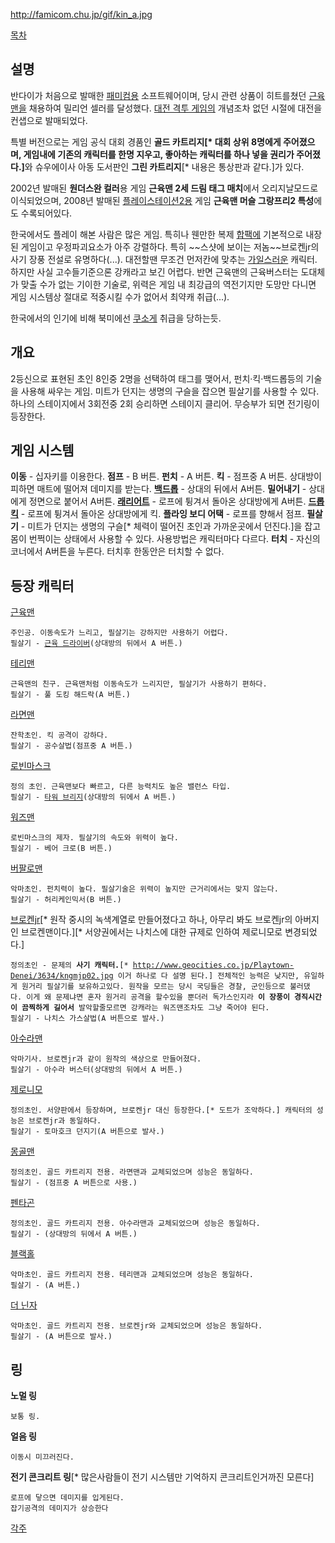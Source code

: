 http://famicom.chu.jp/gif/kin_a.jpg

[[목차]]

== 설명 ==

반다이가 처음으로 발매한 [[패미컴]]용 소프트웨어이며, 당시 관련 상품이 히트를쳤던 [[근육맨]]을 채용하여 밀리언 셀러를 달성했다. [[대전 격투 게임]]의 개념조차 없던 시절에 대전을 컨샙으로 발매되었다.

특별 버전으로는 게임 공식 대회 경품인 '''골드 카트리지[* 대회 상위 8명에게 주어졌으며, 게임내에 기존의 캐릭터를 한명 지우고, 좋아하는 캐릭터를 하나 넣을 권리가 주어졌다.]'''와 슈우에이사 아동 도서판인 '''그린 카트리지'''[* 내용은 통상판과 같다.]가 있다.

2002년 발매된 '''원더스완 컬러'''용 게임 '''근육맨 2세 드림 태그 매치'''에서 오리지날모드로 이식되었으며, 2008년 발매된 [[플레이스테이션2]]용 게임 '''근육맨 머슬 그랑프리2 특성'''에도 수록되어있다.

한국에서도 플레이 해본 사람은 많은 게임. 특히나 웬만한 복제 [[합팩]]에 기본적으로 내장된 게임이고 우정파괴요소가 아주 강렬하다. 특히 ~~스샷에 보이는 저놈~~브로켄jr의 사기 장풍 전설로 유명하다(...). 대전할땐 무조건 먼저칸에 맞추는 [[가일]]스러운 캐릭터. 하지만 사실 고수들기준으론 강캐라고 보긴 어렵다. 반면 근육맨의 근육버스터는 도대체가 맞출 수가 없는 기이한 기술로, 위력은 게임 내 최강급의 역전기지만 도망만 다니면 게임 시스템상 절대로 적중시킬 수가 없어서 최약캐 취급(...).

한국에서의 인기에 비해 북미에선 [[쿠소게]] 취급을 당하는듯.

== 개요 ==
2등신으로 표현된 초인 8인중 2명을 선택하여 태그를 맺어서, 펀치·킥·백드롭등의 기술을 사용해 싸우는 게임. 미트가 던지는 생명의 구슬을 잡으면 필살기를 사용할 수 있다. 하나의 스테이지에서 3회전중 2회 승리하면 스테이지 클리어. 무승부가 되면 전기링이 등장한다.

== 게임 시스템 ==

{{{+1 '''기본 조작'''}}}

'''이동''' - 십자키를 이용한다.
'''점프''' - B 버튼.
'''펀치''' - A 버튼.
'''킥''' - 점프중 A 버튼. 상대방이 피하면 매트에 떨어져 데미지를 받는다.
'''[[백드롭]]''' - 상대의 뒤에서 A버튼.
'''밀어내기''' - 상대에게 정면으로 붙어서 A버튼.
'''[[래리어트]]''' - 로프에 튕겨서 돌아온 상대방에게 A버튼.
'''[[드롭킥]]''' - 로프에 튕겨서 돌아온 상대방에게 킥.
'''플라잉 보디 어택''' -  로프를 향해서 점프.
'''필살기''' -  미트가 던지는 생명의 구슬[* 체력이 떨어진 초인과 가까운곳에서 던진다.]을 잡고 몸이 번쩍이는 상태에서 사용할 수 있다. 사용방법은 캐릭터마다 다르다.
'''터치''' -  자신의 코너에서 A버튼을 누른다. 터치후 한동안은 터치할 수 없다.

== 등장 캐릭터 ==

{{{+1 '''기본 캐릭터'''}}}
[[근육맨]]
 주인공. 이동속도가 느리고, 필살기는 강하지만 사용하기 어렵다.
 필살기 - [[근육 드라이버]](상대방의 뒤에서 A 버튼.)
[[테리맨]]
 근육맨의 친구. 근육맨처럼 이동속도가 느리지만, 필살기가 사용하기 편하다.
 필살기 - 풀 도킹 해드락(A 버튼.)
[[라면맨]]
 잔학초인. 킥 공격이 강하다.
 필살기 - 공수살법(점프중 A 버튼.)
[[로빈마스크]] 
 정의 초인. 근육맨보다 빠르고, 다른 능력치도 높은 밸런스 타입.
 필살기 - [[타워 브리지]](상대방의 뒤에서 A 버튼.)
[[워즈맨]]
 로빈마스크의 제자. 필살기의 속도와 위력이 높다.
 필살기 - 베어 크로(B 버튼.)
[[버팔로맨]]
 악마초인. 펀치력이 높다. 필살기술은 위력이 높지만 근거리에서는 맞지 않는다.
 필살기 - 허리케인믹서(B 버튼.)
[[브로켄jr]][* 원작 중시의 녹색계열로 만들어졌다고 하나, 아무리 봐도 브로켄jr의 아버지인 브로켄맨이다.][* 서양권에서는 나치스에 대한 규제로 인하여 제로니모로 변경되었다.]
 정의초인 - 문제의 '''사기 캐릭터.'''[* http://www.geocities.co.jp/Playtown-Denei/3634/kngmjp02.jpg 이거 하나로 다 설명 된다.] 전체적인 능력은 낮지만, 유일하게 원거리 필살기를 보유하고있다. 원작을 모르는 당시 국딩들은 경찰, 군인등으로 불러댔다. 이게 왜 문제냐면 혼자 원거리 공격을 할수있을 뿐더러 독가스인지라 '''이 장풍이 경직시간이 끔찍하게 길어서''' 발악할줄모르면 강캐라는 워즈맨조차도 그냥 죽어야 된다.
 필살기 - 나치스 가스살법(A 버튼으로 발사.)
[[아수라맨]]
 악마기사. 브로켄jr과 같이 원작의 색상으로 만들어졌다.
 필살기 - 아수라 버스터(상대방의 뒤에서 A 버튼.)

{{{+1 '''기타 캐릭터'''}}}
[[제로니모]]
 정의초인. 서양판에서 등장하며, 브로켄jr 대신 등장한다.[* 도트가 조악하다.] 캐릭터의 성능은 브로켄jr과 동일하다.
 필살기 - 토마호크 던지기(A 버튼으로 발사.)
[[몽골맨]]
 정의초인. 골드 카트리지 전용. 라면맨과 교체되었으며 성능은 동일하다.
 필살기 - (점프중 A 버튼으로 사용.)
[[펜타곤]]
 정의초인. 골드 카트리지 전용. 아수라맨과 교체되었으며 성능은 동일하다.
 필살기 - (상대방의 뒤에서 A 버튼.)
[[블랙홀]]
 악마초인. 골드 카트리지 전용. 테리맨과 교체되었으며 성능은 동일하다.
 필살기 - (A 버튼.)
[[더 닌자]]
 악마초인. 골드 카트리지 전용. 브로켄jr와 교체되었으며 성능은 동일하다.
 필살기 - (A 버튼으로 발사.)


== 링 ==

'''노멀 링'''
 보통 링.
'''얼음 링'''
 이동시 미끄러진다.
'''전기 콘크리트 링'''[* 많은사람들이 전기 시스템만 기억하지 콘크리트인거까진 모른다]
 로프에 닿으면 데미지를 입게된다.
 잡기공격의 데미지가 상승한다


[[각주]]
